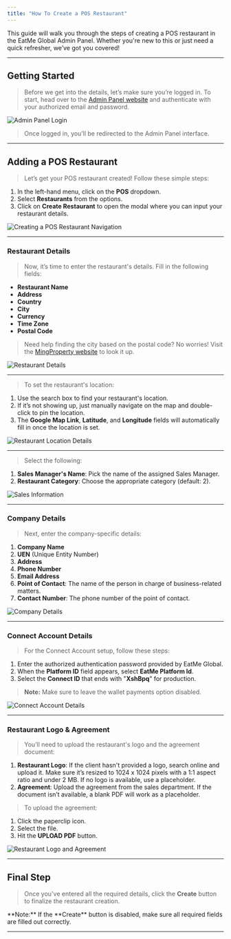 ```yaml
---
title: "How To Create a POS Restaurant"
---
```


<Info>

This guide will walk you through the steps of creating a POS restaurant in the EatMe Global Admin Panel. Whether you're new to this or just need a quick refresher, we’ve got you covered!

</Info>

---

## Getting Started

> Before we get into the details, let’s make sure you’re logged in. To start, head over to the [Admin Panel website](https://admin.eatmeglobal.com/) and authenticate with your authorized email and password.

<img className="mx-auto" src="../../images/Pos-Restaurant-Creation/admin-panel-login.png" alt="Admin Panel Login" />

> Once logged in, you’ll be redirected to the Admin Panel interface.

---

## Adding a POS Restaurant

> Let’s get your POS restaurant created! Follow these simple steps:

1. In the left-hand menu, click on the **POS** dropdown.
2. Select **Restaurants** from the options.
3. Click on **Create Restaurant** to open the modal where you can input your restaurant details.

<img className="mx-auto" src="../../images/Pos-Restaurant-Creation/creating-a-pos-restaurant-navigation.png" alt="Creating a POS Restaurant Navigation" />

---

### Restaurant Details

> Now, it’s time to enter the restaurant's details. Fill in the following fields:

- **Restaurant Name**
- **Address**
- **Country**
- **City**
- **Currency**
- **Time Zone**
- **Postal Code**

> Need help finding the city based on the postal code? No worries! Visit the [MingProperty website](https://www.mingproperty.sg/singapore-district-code/) to look it up.

<img className="mx-auto" src="../../images/Pos-Restaurant-Creation/restaurant-details-pos.png" alt="Restaurant Details" />

---

> To set the restaurant's location:

1. Use the search box to find your restaurant's location.
2. If it’s not showing up, just manually navigate on the map and double-click to pin the location.
3. The **Google Map Link**, **Latitude**, and **Longitude** fields will automatically fill in once the location is set.

<img className="mx-auto" src="../../images/Pos-Restaurant-Creation/restaurant-location-pos.png" alt="Restaurant Location Details" />

---

> Select the following:

1. **Sales Manager's Name**: Pick the name of the assigned Sales Manager.
2. **Restaurant Category**: Choose the appropriate category (default: 2).

<img className="mx-auto" src="../../images/Pos-Restaurant-Creation/sales-information-pos.png" alt="Sales Information" />

---

### Company Details

> Next, enter the company-specific details:

1. **Company Name**
2. **UEN** (Unique Entity Number)
3. **Address**
4. **Phone Number**
5. **Email Address**
6. **Point of Contact**: The name of the person in charge of business-related matters.
7. **Contact Number**: The phone number of the point of contact.

<img className="mx-auto" src="../../images/Pos-Restaurant-Creation/company-details-pos.png" alt="Company Details" />

---

### Connect Account Details

> For the Connect Account setup, follow these steps:

1. Enter the authorized authentication password provided by EatMe Global.
2. When the **Platform ID** field appears, select **EatMe Platform Id**.
3. Select the **Connect ID** that ends with "**XshBpq**" for production.

> **Note:** Make sure to leave the wallet payments option disabled.

<img className="mx-auto" src="../../images/Pos-Restaurant-Creation/connect-account-details-pos.png" alt="Connect Account Details" />

---

### Restaurant Logo & Agreement

> You’ll need to upload the restaurant's logo and the agreement document:

1. **Restaurant Logo**: If the client hasn't provided a logo, search online and upload it. Make sure it’s resized to 1024 x 1024 pixels with a 1:1 aspect ratio and under 2 MB. If no logo is available, use a placeholder.
2. **Agreement**: Upload the agreement from the sales department. If the document isn’t available, a blank PDF will work as a placeholder.

> To upload the agreement:

1. Click the paperclip icon.
2. Select the file.
3. Hit the **UPLOAD PDF** button.

<img className="mx-auto" src="../../images/Pos-Restaurant-Creation/restaurant-logo-and-agreement-pos.png" alt="Restaurant Logo and Agreement" />

---

## Final Step

> Once you've entered all the required details, click the **Create** button to finalize the restaurant creation.

<Note>
**Note:** If the **Create** button is disabled, make sure all required fields are filled out correctly.
</Note>

---

